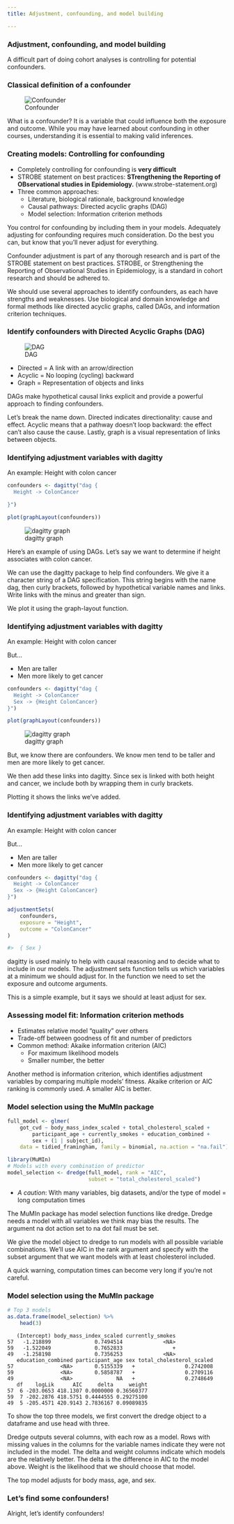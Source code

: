 ```yaml
---
title: Adjustment, confounding, and model building

---
```


### Adjustment, confounding, and model building

A difficult part of doing cohort analyses is controlling for potential confounders.

### Classical definition of a confounder

![Confounder](datasets/ch3-v2-classic-confounder.png)

What is a confounder? It is a variable that could influence both the exposure and outcome. While you may have learned about confounding in other courses, understanding it is essential to making valid inferences.

### Creating models: Controlling for confounding

- Completely controlling for confounding is **very difficult**
- STROBE statement on best practices: **STrengthening the Reporting of OBservational studies in Epidemiology.** (www.strobe-statement.org) 
- Three common approaches: 
    - Literature, biological rationale, background knowledge
    - Causal pathways: Directed acyclic graphs (DAG)
    - Model selection: Information criterion methods

You control for confounding by including them in your models. Adequately adjusting for confounding requires much consideration. Do the best you can, but know that you'll never adjust for everything.

Confounder adjustment is part of any thorough research and is part of the STROBE statement on best practices. STROBE, or Strengthening the Reporting of Observational Studies in Epidemiology, is a standard in cohort research and should be adhered to.

We should use several approaches to identify confounders, as each have strengths and weaknesses. Use biological and domain knowledge and formal methods like directed acyclic graphs, called DAGs, and information criterion techniques.

### Identify confounders with Directed Acyclic Graphs (DAG)

![DAG](datasets/ch3-v2-classic-confounder.png)

- Directed = A link with an arrow/direction 
- Acyclic = No looping (cycling) backward 
- Graph = Representation of objects and links 

DAGs make hypothetical causal links explicit and provide a powerful approach to finding confounders.

Let's break the name down. Directed indicates directionality: cause and effect. Acyclic means that a pathway doesn't loop backward: the effect can't also cause the cause. Lastly, graph is a visual representation of links between objects.

### Identifying adjustment variables with dagitty

An example: Height with colon cancer 

``` r
confounders <- dagitty("dag {
  Height -> ColonCancer

}") 
``` 

``` r
plot(graphLayout(confounders))
``` 

![dagitty graph](https://assets.datacamp.com/production/repositories/2079/datasets/bac11416364a6c926095a672a1b60ee6dacf546f/ch3-v2-dagitty-1.png) 

Here's an example of using DAGs. Let's say we want to determine if height associates with colon cancer.

We can use the dagitty package to help find confounders. We give it a character string of a DAG specification. This string begins with the name dag, then curly brackets, followed by hypothetical variable names and links. Write links with the minus and greater than sign.

We plot it using the graph-layout function.

### Identifying adjustment variables with dagitty

An example: Height with colon cancer

But... 

- Men are taller 
- Men more likely to get cancer 

``` r
confounders <- dagitty("dag {
  Height -> ColonCancer
  Sex -> {Height ColonCancer}
}") 
``` 

``` r
plot(graphLayout(confounders))
``` 

![dagitty graph](https://assets.datacamp.com/production/repositories/2079/datasets/a2fceb013a9fdd1946aca1b17bf89ebb1854f1cb/ch3-v2-dagitty-2.png) 

But, we know there are confounders. We know men tend to be taller and men are more likely to get cancer. 

We then add these links into dagitty. Since sex is linked with both height and cancer, we include both by wrapping them in curly brackets.

Plotting it shows the links we've added.

### Identifying adjustment variables with dagitty

An example: Height with colon cancer

But... 

- Men are taller 
- Men more likely to get cancer

``` r
confounders <- dagitty("dag {
  Height -> ColonCancer
  Sex -> {Height ColonCancer}
}") 
```

``` r
adjustmentSets(
    confounders,
    exposure = "Height",
    outcome = "ColonCancer"
) 
```

``` r
#>  { Sex }
``` 

dagitty is used mainly to help with causal reasoning and to decide what to include in our models. The adjustment sets function tells us which variables at a minimum we should adjust for. In the function we need to set the exposure and outcome arguments.

This is a simple example, but it says we should at least adjust for sex.

### Assessing model fit: Information criterion methods

- Estimates relative model "quality" over others 
- Trade-off between goodness of fit and number of predictors 
- Common method: Akaike information criterion (AIC) 
    - For maximum likelihood models
    - Smaller number, the better

Another method is information criterion, which identifies adjustment variables by comparing multiple models' fitness. Akaike criterion or AIC ranking is commonly used. A smaller AIC is better.

### Model selection using the MuMIn package

``` r
full_model <- glmer(
    got_cvd ~ body_mass_index_scaled + total_cholesterol_scaled +
        participant_age + currently_smokes + education_combined +
        sex + (1 | subject_id), 
    data = tidied_framingham, family = binomial, na.action = "na.fail")
```

``` r
library(MuMIn)
# Models with every combination of predictor
model_selection <- dredge(full_model, rank = "AIC",
                          subset = "total_cholesterol_scaled")
```

- *A caution*: With many variables, big datasets, and/or the type of model = long computation times 

The MuMIn package has model selection functions like dredge. Dredge needs a model with all variables we think may bias the results. The argument na dot action set to na dot fail must be set.

We give the model object to dredge to run models with all possible variable combinations. We'll use AIC in the rank argument and specify with the subset argument that we want models with at least cholesterol included.

A quick warning, computation times can become very long if you're not careful.

### Model selection using the MuMIn package

``` r
# Top 3 models
as.data.frame(model_selection) %>%
    head(3)
``` 

```
   (Intercept) body_mass_index_scaled currently_smokes
57   -1.218899              0.7494514             <NA>
59   -1.522049              0.7652833                +
49   -1.258198              0.7356253             <NA>
   education_combined participant_age sex total_cholesterol_scaled
57               <NA>       0.5155339   +                0.2742008
59               <NA>       0.5858787   +                0.2709116
49               <NA>              NA   +                0.2748649
   df    logLik      AIC     delta     weight
57  6 -203.0653 418.1307 0.0000000 0.36560377
59  7 -202.2876 418.5751 0.4444555 0.29275100
49  5 -205.4571 420.9143 2.7836167 0.09089835
``` 

To show the top three models, we first convert the dredge object to a dataframe and use head with three.

Dredge outputs several columns, with each row as a model. Rows with missing values in the columns for the variable names indicate they were not included in the model. The delta and weight columns indicate which models are the relatively better. The delta is the difference in AIC to the model above. Weight is the likelihood that we should choose that model. 

The top model adjusts for body mass, age, and sex.

### Let's find some confounders!

Alright, let's identify confounders!

